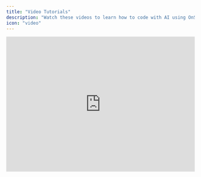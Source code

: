 ```yaml
---
title: "Video Tutorials"
description: "Watch these videos to learn how to code with AI using OnSpace."
icon: "video"
---
```

<AccordionGroup>
  <Accordion title="Publish Your App to AppStore in Minutes with OnSpace.AI">
    <iframe width="100%" height="360" src="https://www.youtube.com/embed/Cl8SSZVlsto" title="Publish Your App to AppStore in Minutes with OnSpace.AI" frameborder="0" allow="accelerometer; autoplay; clipboard-write; encrypted-media; gyroscope; picture-in-picture; web-share" referrerpolicy="strict-origin-when-cross-origin" allowfullscreen />

    Publish Your App to AppStore in Minutes with OnSpace.AI

  </Accordion>

  <Accordion title="Integrate App Payments Seamlessly with Stripe">
    <iframe width="100%" height="360" src="https://www.youtube.com/embed/S9SHJlHxTIw" title="Integrate App Payments Seamlessly with Stripe
" frameborder="0" allow="accelerometer; autoplay; clipboard-write; encrypted-media; gyroscope; picture-in-picture; web-share" referrerpolicy="strict-origin-when-cross-origin" allowfullscreen />

    Integrate App Payments Seamlessly with Stripe

  </Accordion>
  <Accordion title="Real-time Detection of Runtime Errors">
    <iframe width="100%" height="360" src="https://www.youtube.com/embed/I2RznDpYnCI" title="Real-time Detection of Runtime Errors" frameborder="0" allow="accelerometer; autoplay; clipboard-write; encrypted-media; gyroscope; picture-in-picture; web-share" referrerpolicy="strict-origin-when-cross-origin" allowfullscreen />

    Real-time Detection of Runtime Errors
  </Accordion>
  <Accordion title="Tutorial of Query Optimization">
    <iframe width="100%" height="360" src="https://www.youtube.com/embed/4qCJLE4xDXA" title="Tutorial of Query Optimization" frameborder="0" allow="accelerometer; autoplay; clipboard-write; encrypted-media; gyroscope; picture-in-picture; web-share" referrerpolicy="strict-origin-when-cross-origin" allowfullscreen />

    Tutorial of Query Optimization.
  </Accordion>
  <Accordion title="Build Mobile App from Figma">
    <iframe width="100%" height="360" src="https://www.youtube.com/embed/lvY1ptjqgAs" title="AI Mobile App building in 2025, Figma to APP with OnSpace.AI" frameborder="0" allow="accelerometer; autoplay; clipboard-write; encrypted-media; gyroscope; picture-in-picture; web-share" referrerpolicy="strict-origin-when-cross-origin" allowfullscreen />

    Transform your Figma designs into a fully functional mobile application using OnSpace's AI-powered development tools.
  </Accordion>
  <Accordion title="Add Login & Signup">
    <iframe width="100%" height="360" src="https://www.youtube.com/embed/uUoZBpHzHTI" title="Full-stack app dev Tutorial: Functional Login/Signup for your Project. OnSpace.AI x Supabase" frameborder="0" allow="accelerometer; autoplay; clipboard-write; encrypted-media; gyroscope; picture-in-picture; web-share" referrerpolicy="strict-origin-when-cross-origin" allowfullscreen />

    Set up secure login and registration flows for your app with OnSpace and Supabase integration.
  </Accordion>
  <Accordion title="Real-time Code Editor">
    <iframe width="100%" height="360" src="https://www.youtube.com/embed/Oi8vrC5HukQ" title="OnSpace.AI Real-time code editor, save you time & credit" frameborder="0" allow="accelerometer; autoplay; clipboard-write; encrypted-media; gyroscope; picture-in-picture; web-share" referrerpolicy="strict-origin-when-cross-origin" allowfullscreen />

    Learn how to use OnSpace's real-time code editor to boost productivity and save development time.
  </Accordion>
  <Accordion title="Publish Your App to AppStore">
    <iframe width="100%" height="360" src="https://www.youtube.com/embed/Cl8SSZVlsto" title="Publish Your App to AppStore in Minutes with OnSpace.AI" frameborder="0" allow="accelerometer; autoplay; clipboard-write; encrypted-media; gyroscope; picture-in-picture; web-share" referrerpolicy="strict-origin-when-cross-origin" allowfullscreen />
    Learn how to quickly publish your OnSpace-built app to the App Store in just minutes.
  </Accordion>
</AccordionGroup>